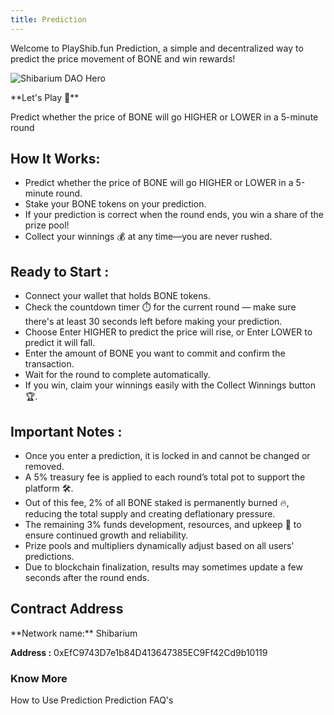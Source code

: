 ```yaml
---
title: Prediction
---
```


Welcome to PlayShib.fun Prediction, a simple and decentralized way to predict the price movement of BONE and win rewards!

<img
  className="shib_header_img"
  src="https://d2kcuz85m99k18.cloudfront.net/playShib.png"
  alt="Shibarium DAO Hero"
/>


<Tip>
**Let's Play 🚀**

Predict whether the price of BONE will go HIGHER or LOWER in a 5-minute round
</Tip>

## How It Works:

- Predict whether the price of BONE will go HIGHER or LOWER in a 5-minute round.
- Stake your BONE tokens on your prediction.
- If your prediction is correct when the round ends, you win a share of the prize pool!
- Collect your winnings 💰 at any time—you are never rushed.

## Ready to Start :

- Connect your wallet that holds BONE tokens.
- Check the countdown timer ⏱️ for the current round — make sure there's at least 30 seconds left before making your prediction.
- Choose Enter HIGHER to predict the price will rise, or Enter LOWER to predict it will fall.
- Enter the amount of BONE you want to commit and confirm the transaction.
- Wait for the round to complete automatically.
- If you win, claim your winnings easily with the Collect Winnings button 🏆.

## Important Notes :

- Once you enter a prediction, it is locked in and cannot be changed or removed.
- A 5% treasury fee is applied to each round’s total pot to support the platform 🛠️.
- Out of this fee, 2% of all BONE staked is permanently burned 🔥, reducing the total supply and creating deflationary pressure.
- The remaining 3% funds development, resources, and upkeep 💼 to ensure continued growth and reliability.
- Prize pools and multipliers dynamically adjust based on all users' predictions.
- Due to blockchain finalization, results may sometimes update a few seconds after the round ends.

## Contract Address

<CardGroup cols={1}>
**Network name:** Shibarium

**Address :** 0xEfC9743D7e1b84D413647385EC9Ff42Cd9b10119
</CardGroup>


### Know More

<CardGroup cols={2}>
  <Card title="How To" icon="window" href="prediction-guide">
    How to Use Prediction
  </Card>
  <Card title="FAQ" icon="coins" href="prediction-faq">
    Prediction FAQ's
  </Card>
</CardGroup>



